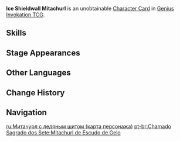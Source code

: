 {{About|the [[Character Card]]|the [[Elite Enemy]]|Ice Shieldwall Mitachurl}}
{{Genius Invokation TCG Infobox
|title       = Ice Shieldwall Mitachurl
|id          = 003101
|image       = Ice Shieldwall Mitachurl Character Card.png
|type        = Character Card
|health      = 8
|element     = Cryo
|faction     = Monster;Hilichurl
|weapon      = Other Weapons
}}
'''Ice Shieldwall Mitachurl''' is an unobtainable [[Character Card]] in [[Genius Invokation TCG]].

==Skills==
{{Genius Invokation TCG Skills Table}}

==Stage Appearances==
{{Genius Invokation TCG Stage Appearances}}

==Other Languages==
{{Transclude|Ice Shieldwall Mitachurl|Other Languages}}

==Change History==
{{Change History|3.3}}

==Navigation==
{{Genius Invokation TCG Navbox|Character Card Unobtainable}}

[[ru:Митачурл с ледяным щитом (карта персонажа)]]
[[pt-br:Chamado Sagrado dos Sete:Mitachurl de Escudo de Gelo]]